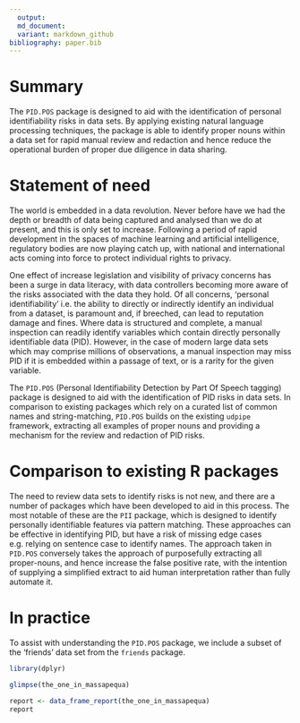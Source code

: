 ```yaml
---
  output: 
  md_document:
  variant: markdown_github
bibliography: paper.bib
---
```

  
# Summary

The `PID.POS` package is designed to aid with the identification of personal identifiability risks in data sets.
By applying existing natural language processing techniques, the package is able to identify proper nouns within a
data set for rapid manual review and redaction and hence reduce the operational burden of proper due diligence in data 
sharing.

# Statement of need  

The world is embedded in a data revolution.  Never before have we had the depth or breadth of data being captured 
and analysed than we do at present, and this is only set to increase.  Following a period of rapid  development 
in the spaces of machine learning and artificial intelligence, regulatory bodies are now playing catch up, with 
national and international acts coming into force to protect individual rights to privacy.  

One effect of increase legislation and visibility of privacy concerns has been a surge in data literacy,  with
data controllers becoming more aware of the risks associated with the data they hold.  Of all concerns, 'personal
identifiability' i.e. the ability to directly or indirectly identify an individual from a dataset, is paramount 
and, if breeched, can lead to reputation damage and fines. Where data is structured and  complete, a manual inspection 
can readily  identify variables which contain directly personally identifiable data (PID).  However, in the case of 
modern large data sets which may comprise millions of observations,  a manual inspection may miss PID if it is 
embedded within a passage of text, or is a rarity for the given variable.  

The `PID.POS` (Personal Identifiability Detection by Part Of Speech tagging) package is designed to aid 
with the identification of PID risks in data sets.   In comparison to existing packages which rely on a curated list
of common names and string-matching, `PID.POS` builds on the existing `udpipe` framework, extracting all examples of 
proper nouns and providing a mechanism for the review and redaction of PID risks.


# Comparison to existing R packages

The need to review data sets to identify risks is not new, and there are a number of packages which have been developed
to aid in this process.  The most notable of these are the `PII` package, which is designed to 
identify personally identifiable features via pattern matching. These approaches can be effective in 
identifying PID, but have a risk of missing edge cases e.g. relying on sentence case  to identify names. The 
approach taken in `PID.POS` conversely takes the approach of purposefully extracting all proper-nouns, and hence
increase the false positive rate, with the intention of supplying a simplified extract to aid  human interpretation 
rather than fully automate it.

# In practice

To assist with understanding the `PID.POS` package, we include a subset of the 'friends' 
data set from the `friends` package.

``` r
library(dplyr)

glimpse(the_one_in_massapequa)
```

``` r
report <- data_frame_report(the_one_in_massapequa)
report
```


